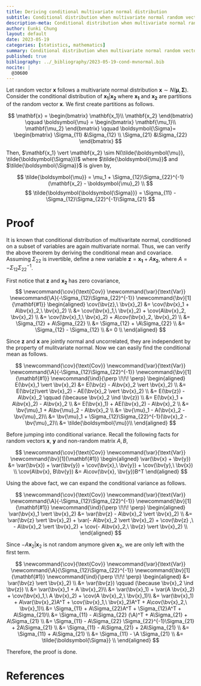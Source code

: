 ```yaml
---
title: Deriving conditional multivariate normal distribution
subtitle: Conditional distribution when multivariate normal random vector is conditioned on its partition.
description-meta: Conditional distribution when multivariate normal random vector is conditioned on its partition.
author: Eunki Chung
layout: default
date: 2023-05-19
categories: [statistics, mathematics]
summary: Conditional distribution when multivariate normal random vector is conditioned on its partition.
published: true
bibliography: ../_bibliography/2023-05-19-cond-mvnormal.bib
nocite: |
  @30600
---
```


Let random vector $\mathbf{x}$ follows a multivariate normal distribution $\mathbf{x} \sim N(\boldsymbol{\mu}, \boldsymbol{\Sigma})$. Consider the conditional distribution of $\mathbf{x_1}\vert\mathbf{x_2}$ where $\mathbf{x_1}$ and $\mathbf{x_2}$ are partitions of the random vector $\mathbf{x}$. We first create partitions as follows.

$$
\mathbf{x} = \begin{bmatrix}
\mathbf{x_1}\\
\mathbf{x_2}
\end{bmatrix}
\qquad
\boldsymbol{\mu} = \begin{bmatrix}
\mathbf{\mu_1}\\
\mathbf{\mu_2}
\end{bmatrix}
\qquad
\boldsymbol{\Sigma}=
\begin{bmatrix}
\Sigma_{11} &\Sigma_{12} \\
\Sigma_{21} &\Sigma_{22}
\end{bmatrix}
$$

Then, $\mathbf{x_1} \vert \mathbf{x_2} \sim N(\tilde{\boldsymbol{\mu}}, \tilde{\boldsymbol{\Sigma}})$ where $\tilde{\boldsymbol{\mu}}$ and $\tilde{\boldsymbol{\Sigma}}$ is given by,

$$
\tilde{\boldsymbol{\mu}} = \mu_1 + \Sigma_{12}\Sigma_{22}^{-1}(\mathbf{x_2} -
\boldsymbol{\mu}_2) \\
$$
$$
\tilde{\boldsymbol{\boldsymbol{\Sigma}}} = \Sigma_{11} - \Sigma_{12}\Sigma_{22}^{-1}\Sigma_{21}
$$

# Proof
It is known that conditional distribution of multivaritate normal, conditioned on
a subset of variables are again multivariate normal. Thus, we can verify the
above theorem by deriving the conditional mean and covariace.
Assuming $\Sigma_{22}$ is invertible, define a new variable $\mathbf{z} = \mathbf{x_1} + A\mathbf{x_2}$, where $A = -\Sigma_{12}\Sigma_{22}^{-1}$.

First notice that $\mathbf{z}$ and $\mathbf{x_2}$ has zero covariance,
$$
\newcommand{\cov}{\text{Cov}}
\newcommand{\var}{\text{Var}}
\newcommand{\A}{-\Sigma_{12}\Sigma_{22}^{-1}}
\newcommand{\bv}[1]{\mathbf{#1}}
\begin{aligned}
\cov(\bv{z},\ \bv{x}_2) &= \cov(\bv{x}_1 + A\bv{x}_2,\ \bv{x}_2) \\
&= \cov(\bv{x}_1,\ \bv{x}_2) + \cov(A\bv{x}_2, \bv{x}_2) \\
&= \cov(\bv{x}_1,\ \bv{x}_2) + A\cov(\bv{x}_2, \bv{x}_2) \\
&= \Sigma_{12} + A\Sigma_{22} \\
&= \Sigma_{12} + \A\Sigma_{22} \\
&= \Sigma_{12} - \Sigma_{12} \\
&= 0 \\
\end{aligned}
$$

Since $\mathbf{z}$ and $\mathbf{x}$ are jointly normal and uncorrelated, they
are independent by the property of mulitvariate normal. Now we can easily find
the conditional mean as follows.

$$
\newcommand{\cov}{\text{Cov}}
\newcommand{\var}{\text{Var}}
\newcommand{\A}{-\Sigma_{12}\Sigma_{22}^{-1}}
\newcommand{\bv}[1]{\mathbf{#1}}
\newcommand{\ind}{\perp \!\!\! \perp}
\begin{aligned}
E(\bv{x}_1 \vert \bv{x}_2) &= E(\bv{z} - A\bv{x}_2 \vert \bv{x}_2) \\
&= E(\bv{z}\vert \bv{x}_2) - AE(\bv{x}_2 \vert \bv{x}_2) \\
&= E(\bv{z}) - A\bv{x}_2 \qquad (\because \bv{x}_2 \ind \bv{z}) \\
&= E(\bv{x}_1 + A\bv{x}_2) - A\bv{x}_2 \\
&= E(\bv{x}_1) + AE(\bv{x}_2) - A\bv{x}_2 \\
&= \bv{\mu}_1 + A\bv{\mu}_2 - A\bv{x}_2 \\
&= \bv{\mu}_1 - A(\bv{x}_2 - \bv{\mu}_2)\\
&= \bv{\mu}_1 + \Sigma_{12}\Sigma_{22}^{-1}(\bv{x}_2 - \bv{\mu}_2)\\
&= \tilde{\boldsymbol{\mu}}\\
\end{aligned}
$$

Before jumping into conditional variance. Recall the following facts for random
vectors $\mathbf{x},\ \mathbf{y}$ and non-random matrix $A, B$, 

$$
\newcommand{\cov}{\text{Cov}}
\newcommand{\var}{\text{Var}}
\newcommand{\bv}[1]{\mathbf{#1}}
\begin{aligned}
\var(\bv{x} + \bv{y}) &= \var(\bv{x}) + \var(\bv{y}) + \cov(\bv{x},\ \bv{y}) +
\cov(\bv{y},\ \bv{x}) \\
\cov(A\bv{x}, B\bv{y}) &= A\cov(\bv{x}, \bv{y})B^T
\end{aligned}
$$

Using the above fact, we can expand the conditional variance as follows.

$$
\newcommand{\cov}{\text{Cov}}
\newcommand{\var}{\text{Var}}
\newcommand{\A}{-\Sigma_{12}\Sigma_{22}^{-1}}
\newcommand{\bv}[1]{\mathbf{#1}}
\newcommand{\ind}{\perp \!\!\! \perp}
\begin{aligned}
\var(\bv{x}_1 \vert \bv{x}_2) &= \var(\bv{z} - A\bv{x}_2 \vert \bv{x}_2) \\
&= \var(\bv{z} \vert \bv{x}_2) + \var(- A\bv{x}_2 \vert \bv{x}_2) + \cov(\bv{z}
,\ - A\bv{x}_2 \vert \bv{x}_2) + \cov(- A\bv{x}_2,\ \bv{z} \vert \bv{x}_2) \\
\end{aligned}
$$

Since $-A\mathbf{x}_2 \vert \mathbf{x}_2$ is not random anymore given
$\mathbf{x}_2$, we are only left with the first term.
  
$$
\newcommand{\cov}{\text{Cov}}
\newcommand{\var}{\text{Var}}
\newcommand{\A}{\Sigma_{12}\Sigma_{22}^{-1}}
\newcommand{\bv}[1]{\mathbf{#1}}
\newcommand{\ind}{\perp \!\!\! \perp}
\begin{aligned}
&= \var(\bv{z} \vert \bv{x}_2) \\
&= \var(\bv{z})  \qquad (\because \bv{x}_2 \ind \bv{z}) \\
&= \var(\bv{x}_1 + A \bv{x}_2)\\
&= \var(\bv{x}_1) + \var(A \bv{x}_2) + \cov(\bv{x}_1,\ A \bv{x}_2) + \cov(A \bv{x}_2,\ \bv{x}_1)\\
&= \var(\bv{x}_1) + A\var(\bv{x}_2)A^T + \cov(\bv{x}_1,\ \bv{x}_2)A^T + A\cov(\bv{x}_2,\ \bv{x}_1)\\
&= \Sigma_{11} + A\Sigma_{22}A^T + \Sigma_{12}A^T + A\Sigma_{21}\\
&= \Sigma_{11} - A\Sigma_{22} (\A)^T + A\Sigma_{21} + A\Sigma_{21} \\
&= \Sigma_{11} - A\Sigma_{22} \Sigma_{22}^{-1}\Sigma_{21} + 2A\Sigma_{21} \\
&= \Sigma_{11} - A\Sigma_{21} + 2A\Sigma_{21} \\
&= \Sigma_{11} + A\Sigma_{21} \\
&= \Sigma_{11} - \A \Sigma_{21} \\
&= \tilde{\boldsymbol{\Sigma}} \\
\end{aligned}
$$

Therefore, the proof is done. 

# References

::: {#refs}
:::